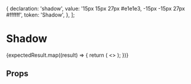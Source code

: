 
<Meta title="Presenters/Shadow" component={Shadow} />

  {
    declaration: 'shadow',
    value: '15px 15px 27px #e1e1e3, -15px -15px 27px #ffffff',
    token: 'Shadow',
  },
];

# Shadow

<div>
  {expectedResult.map((result) => {
    return (
      <>
        <Shadow name={result.declaration} value={result.value}></Shadow>
      </>
    );
  })}
</div>

## Props

<Props of={Shadow} />
